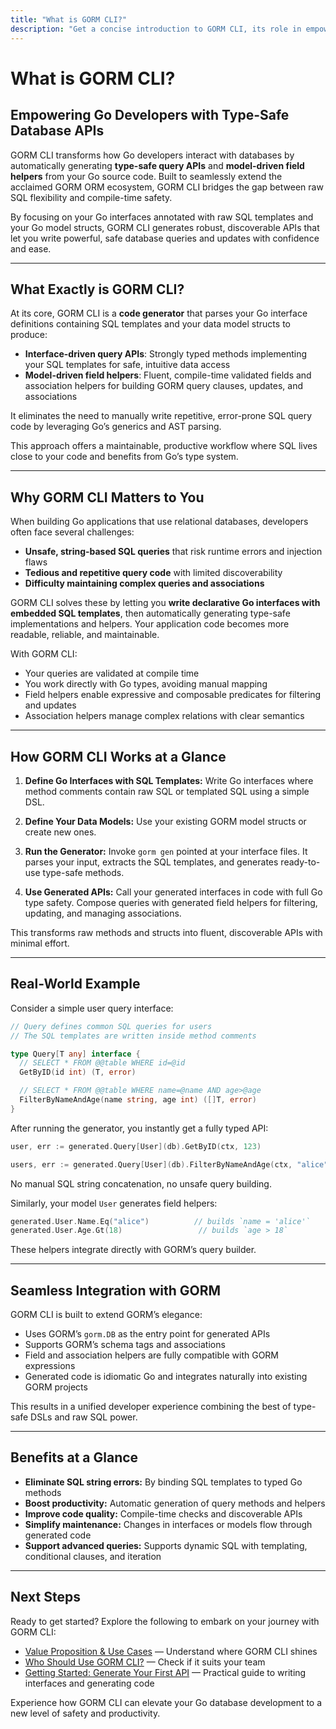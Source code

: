 ```yaml
---
title: "What is GORM CLI?"
description: "Get a concise introduction to GORM CLI, its role in empowering Go developers with type-safe query APIs and field helpers, and an overview of its integration with the GORM ORM ecosystem. Ideal for new users evaluating its fit and value."
---
```


# What is GORM CLI?

## Empowering Go Developers with Type-Safe Database APIs

GORM CLI transforms how Go developers interact with databases by automatically generating **type-safe query APIs** and **model-driven field helpers** from your Go source code. Built to seamlessly extend the acclaimed GORM ORM ecosystem, GORM CLI bridges the gap between raw SQL flexibility and compile-time safety.

By focusing on your Go interfaces annotated with raw SQL templates and your Go model structs, GORM CLI generates robust, discoverable APIs that let you write powerful, safe database queries and updates with confidence and ease.

---

## What Exactly is GORM CLI?

At its core, GORM CLI is a **code generator** that parses your Go interface definitions containing SQL templates and your data model structs to produce:

- **Interface-driven query APIs**: Strongly typed methods implementing your SQL templates for safe, intuitive data access
- **Model-driven field helpers**: Fluent, compile-time validated fields and association helpers for building GORM query clauses, updates, and associations

It eliminates the need to manually write repetitive, error-prone SQL query code by leveraging Go’s generics and AST parsing.

This approach offers a maintainable, productive workflow where SQL lives close to your code and benefits from Go’s type system.

---

## Why GORM CLI Matters to You

When building Go applications that use relational databases, developers often face several challenges:

- **Unsafe, string-based SQL queries** that risk runtime errors and injection flaws
- **Tedious and repetitive query code** with limited discoverability
- **Difficulty maintaining complex queries and associations**

GORM CLI solves these by letting you **write declarative Go interfaces with embedded SQL templates**, then automatically generating type-safe implementations and helpers. Your application code becomes more readable, reliable, and maintainable.

With GORM CLI:

- Your queries are validated at compile time
- You work directly with Go types, avoiding manual mapping
- Field helpers enable expressive and composable predicates for filtering and updates
- Association helpers manage complex relations with clear semantics

---

## How GORM CLI Works at a Glance

1. **Define Go Interfaces with SQL Templates:**
   Write Go interfaces where method comments contain raw SQL or templated SQL using a simple DSL.

2. **Define Your Data Models:**
   Use your existing GORM model structs or create new ones.

3. **Run the Generator:**
   Invoke `gorm gen` pointed at your interface files. It parses your input, extracts the SQL templates, and generates ready-to-use type-safe methods.

4. **Use Generated APIs:**
   Call your generated interfaces in code with full Go type safety. Compose queries with generated field helpers for filtering, updating, and managing associations.

This transforms raw methods and structs into fluent, discoverable APIs with minimal effort.

---

## Real-World Example

Consider a simple user query interface:

```go
// Query defines common SQL queries for users
// The SQL templates are written inside method comments

type Query[T any] interface {
  // SELECT * FROM @@table WHERE id=@id
  GetByID(id int) (T, error)

  // SELECT * FROM @@table WHERE name=@name AND age>@age
  FilterByNameAndAge(name string, age int) ([]T, error)
}
```

After running the generator, you instantly get a fully typed API:

```go
user, err := generated.Query[User](db).GetByID(ctx, 123)

users, err := generated.Query[User](db).FilterByNameAndAge(ctx, "alice", 18)
```

No manual SQL string concatenation, no unsafe query building.

Similarly, your model `User` generates field helpers:

```go
generated.User.Name.Eq("alice")          // builds `name = 'alice'`
generated.User.Age.Gt(18)                 // builds `age > 18`
```

These helpers integrate directly with GORM’s query builder.

---

## Seamless Integration with GORM

GORM CLI is built to extend GORM’s elegance:

- Uses GORM’s `gorm.DB` as the entry point for generated APIs
- Supports GORM’s schema tags and associations
- Field and association helpers are fully compatible with GORM expressions
- Generated code is idiomatic Go and integrates naturally into existing GORM projects

This results in a unified developer experience combining the best of type-safe DSLs and raw SQL power.

---

## Benefits at a Glance

- **Eliminate SQL string errors:** By binding SQL templates to typed Go methods
- **Boost productivity:** Automatic generation of query methods and helpers
- **Improve code quality:** Compile-time checks and discoverable APIs
- **Simplify maintenance:** Changes in interfaces or models flow through generated code
- **Support advanced queries:** Supports dynamic SQL with templating, conditional clauses, and iteration

---

## Next Steps

Ready to get started? Explore the following to embark on your journey with GORM CLI:

- [Value Proposition & Use Cases](../overview/product-intro-core/core-value-proposition) — Understand where GORM CLI shines
- [Who Should Use GORM CLI?](../overview/product-intro-core/target-audience) — Check if it suits your team
- [Getting Started: Generate Your First API](../../guides/core-workflows/getting-started) — Practical guide to writing interfaces and generating code

Experience how GORM CLI can elevate your Go database development to a new level of safety and productivity.
